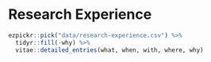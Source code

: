 # Research Experience

```r
ezpickr::pick("data/research-experience.csv") %>%
  tidyr::fill(-why) %>%
  vitae::detailed_entries(what, when, with, where, why)
```
